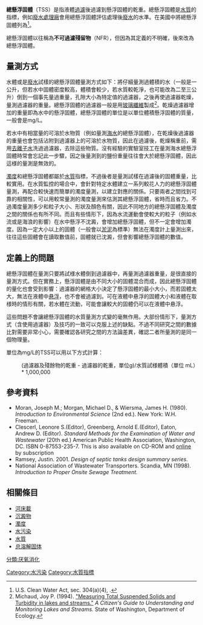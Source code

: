 {{other uses|懸浮固體}}
'''總懸浮固體'''（TSS）是指液體[[過濾|過濾]]後過濾到懸浮固體的乾重。總懸浮固體是[[水質|水質]]的指標，例如[[廢水處理|廢水處理廠]]會用總懸浮固體評估處理後[[廢水|廢水]]的水準。在美國{{le|清潔水法案|Clean Water Act}}中將總懸浮固體列為{{le|傳統污染物|conventional pollutant}}<ref>U.S. Clean Water Act, sec. 304(a)(4), {{USC|33|1314(a)(4)}}.</ref>。 

總懸浮固體以往稱為'''不可過濾殘留物'''（NFR），但因為其定義的不明確，後來改為總懸浮固體。

==量測方式==
水體或是[[廢水|廢水]]試樣的總懸浮固體量測方式如下：將仔細量測過體積的水（一般是一公升，但若水中固體密度較高，體積會較少，若水質較乾淨，也可能改為二至三公升）倒到一個事先量過重量，孔隙大小為特定值的過濾器，之後再使過濾器乾燥，量測過濾器的重量。總懸浮固體的過濾器一般是用[[玻璃纖維|玻璃纖維]]製成<ref>Michaud, Joy P. (1994). [http://www.ecy.wa.gov/programs/wq/plants/management/joysmanual/4tss.html "Measuring Total Suspended Solids and Turbidity in lakes and streams."] {{webarchive|url=https://web.archive.org/web/20100730171415/http://www.ecy.wa.gov/programs/wq/plants/management/joysmanual/4tss.html |date=2010-07-30 }} ''A Citizen's Guide to Understanding and Monitoring Lakes and Streams.'' State of Washington, Department of Ecology.</ref>。乾燥過濾器增加的重量即為水中的懸浮固體，總懸浮固體的單位是以單位體積懸浮固體的質量，一般會是mg/L。

若水中有相當量的可溶於水物質（例如量測[[海水|海水]]的總懸浮固體），在乾燥後過濾器的重量也會包括沾附到過濾器上的可溶於水物質，因此在過濾後，乾燥稱重前，需用[[去離子水|去離子水]]洗過過濾器，去除這些物質。沒有經驗的實驗室技工在量測海水總懸浮固體時常會忘記此一步驟，因之後量測到的鹽份重量往往會大於總懸浮固體，因此這様的量測是無效的。

[[濁度|濁度]]和總懸浮固體都屬於[[水質|水質]]指標，不過後者是量測試樣在過濾後的固體重量，比較實用。在水質監控的場合中，會針對特定水體建立一系列較花人力的總懸浮固體量測，再配合較快速而簡單的濁度量測，以建立對應的關係。只要兩者之間找到可靠的相關性，可以用較常量測的濁度量測來估測其總懸浮固體，省時而且省力。不過濁度量測多少和粒子大小、形狀及顏色有關，因此不同地方的總懸浮固體及濁度之間的關係也有所不同。而且有些情形下，因為水流運動會使較大的粒子（例如水流或是海浪的影響）在水中懸浮不沈澱，會增加總懸浮固體，但不一定會增加濁度。因為一定大小以上的固體（一般會以[[淤泥|淤泥]]為標準）無法在濁度計上量測出來，往往這些固體會在讀取數值前，固體就已沈澱，但會影響總懸浮固體的數值。

== 定義上的問題 ==
總懸浮固體在量測只要將試様水體倒到過濾器中，再量測過濾器重量，是很直接的量測方式。但在實務上，懸浮固體是由不同大小的固體混合而成，因此總懸浮固體的量化也會受到影響：過濾器的網格大小決定了懸浮固體的最小大小，而若固體太大，無法在液體中[[悬浊液|悬浮]]，也不會被過濾到。可在液體中悬浮的固體大小和液體在取様時的情形有關，若水體在流動，可能會讓較大的固體仍可以在液體中悬浮。<!--Usually it is the case that the additional suspended material caused by the movement of the water is of interest.-->

這些問題不會讓總懸浮固體的水質量測方式變的毫無作用。大部份情形下，量測方式（含使用過濾器）及技巧的一致可以克服上述的缺點。不過不同研究之間的數據比對需要非常小心，需要確認各研究之間的方法論差異，確認二者所量測的是同一個物理量。

單位為mg/L的TSS可以用以下方式計算：
: (過濾器及殘餘物的乾重 - 過濾器的乾重，單位g)/水質試様體積（單位 mL）* 1,000,000

==參考資料==
{{reflist}}
{{Refbegin}}
*  Moran, Joseph M.; Morgan, Michael D., & Wiersma, James H. (1980). ''Introduction to Environmental Science'' (2nd ed.). New York: W.H. Freeman.
*  Clescerl, Leonore S.(Editor), Greenberg, Arnold E.(Editor), Eaton, Andrew D. (Editor). ''Standard Methods for the Examination of Water and Wastewater'' (20th ed.) American Public Health Association, Washington, DC. ISBN 0-87553-235-7. This is also available on CD-ROM and [http://www.standardmethods.org/ online] {{Wayback|url=http://www.standardmethods.org/ |date=20160211211514 }} by subscription
* Ramsey, Justin. 2001. ''Design of septic tanks design summary series''.
* National Association of Wastewater Transporters. Scandia, MN (1998). ''Introduction to Proper Onsite Sewage Treatment.''
{{Refend}}
==相關條目==
*[[河床載|河床載]]
*[[沉澱物|沉澱物]]
*[[濁度|濁度]]
*[[水污染|水污染]]
*[[水質|水質]]
*[[总溶解固体|总溶解固体]]

[[分類:厌氧消化|分類:厌氧消化]]
[[Category:水污染|Category:水污染]]
[[Category:水質指標|Category:水質指標]]